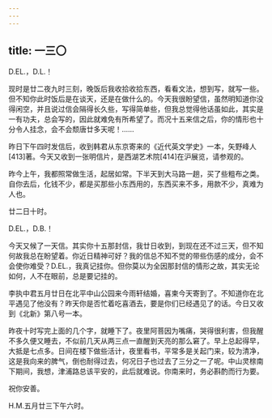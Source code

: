 ```yaml
---
---
---
```

title: 一三〇
---




D.EL.，D.L.！

现时是廿二夜九时三刻，晚饭后我收拾收拾东西，看看文法，想到写，就写一些。但不知你此时饭后是在谈天，还是在做什么的。今天我很盼望信，虽然明知道你没得闲空，并且说过信会隔得长久些，写得简单些，但我总觉得他话虽如此，其实是一有功夫，总会写的，因此就难免有所希望了。而况十五来信之后，你的情形也十分令人挂念，会不会颓唐廿多天呢！……

昨日下午四时发信后，收到韩君从东京寄来的《近代英文学史》一本，矢野峰人[413]著。今天又收到一张明信片，是西湖艺术院[414]在沪展览，请参观的。

昨今上午，我都照常做生活，起居如常。下半天到大马路一趟，买了些粗布之类。自你去后，化钱不少，都是买那些小东西用的，东西买来不多，用款不少，真难为人也。

廿二日十时。

D.EL.，D.B.！

今天又候了一天信。其实你十五那封信，我廿日收到，到现在还不过三天，但不知何故我总在盼望着。你近日精神可好？我的信总不知不觉的带些伤感的成分，会不会使你难受？D.EL.，我真记挂你。但你莫以为全因那封信的情形之故，其实无论如何，人不在眼前，总是要记挂的。

李执中君五月廿日在北平中山公园来今雨轩结婚，喜柬今天寄到了。不知道你在北平遇见了他没有？昨天你是否忙着吃喜酒去，要是你们已经遇见了的话。今日又收到《北新》第八号一本。

昨夜十时写完上面的几个字，就睡下了。夜里阿菩因为嘴痛，哭得很利害，但我醒不多久便又睡去，不似前几天从两三点一直醒到天亮的那么窘了。早上总起得早，大抵是七点多。日间在楼下做些活计，夜里看书，平常多是关起门来，较为清净，这是我向来的脾气，倒也耐得过去，何况日子也过去了三分之一了呢。中山灵榇南下期间，我想，津浦路总该平安的，此后就难说。你南来时，务必斟酌而行为要。

祝你安善。

H.M.五月廿三下午六时。